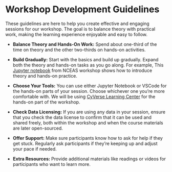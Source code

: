 # Workshop Development Guidelines {.unnumbered}

These guidelines are here to help you create effective and engaging sessions for our workshop. The goal is to balance theory with practical work, making the learning experience enjoyable and easy to follow.

* **Balance Theory and Hands-On Work:** Spend about one-third of the time on theory and the other two-thirds on hands-on activities.

* **Build Gradually:** Start with the basics and build up gradually. Expand both the theory and hands-on tasks as you go along. For example, This [Jupyter notebook](https://github.com/NCEAS/scalable-computing-examples/blob/main/04-pleasing/pleasing.ipynb) from NCEAS workshop shows how to introduce theory and hands-on practice.  

* **Choose Your Tools:** You can use either Jupyter Notebook or VSCode for the hands-on parts of your session. Choose whichever one you’re more comfortable with. We will be using [CyVerse Learning Center](https://learning.cyverse.org) for the hands-on part of the workshop.

* **Check Data Licensing:** If you are using any data in your session, ensure that you check the data license to confirm that it can be used and shared freely, both within the workshop and when the course materials are later open-sourced.

* **Offer Support:** Make sure participants know how to ask for help if they get stuck. Regularly ask participants if they’re keeping up and adjust your pace if needed.

* **Extra Resources:** Provide additional materials like readings or videos for participants who want to learn more.




